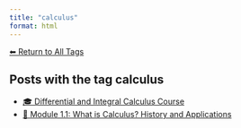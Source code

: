 ```yaml
---
title: "calculus"
format: html
---
```


[⬅ Return to All Tags](../tags.qmd)

## Posts with the tag **calculus**

- [🎓 Differential and Integral Calculus Course](/posts/courses/mathematics/calculus/index.html)
- [🧠 Module 1.1: What is Calculus? History and Applications](/posts/courses/mathematics/calculus/module-1/1.1-introduction.html)
